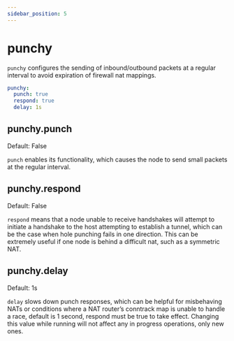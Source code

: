 ```yaml
---
sidebar_position: 5
---
```



# punchy

`punchy` configures the sending of inbound/outbound packets at a regular interval to avoid expiration of firewall nat
mappings.

```yml
punchy:
  punch: true
  respond: true
  delay: 1s
```

## punchy.punch

<Pill className="mb-24">Default: False</Pill>

`punch` enables its functionality, which causes the node to send small packets at the regular interval.

## punchy.respond

<Pill className="mb-24">Default: False</Pill>

`respond` means that a node unable to receive handshakes will attempt to initiate a handshake to the host attempting to
establish a tunnel, which can be the case when hole punching fails in one direction. This can be extremely useful if one
node is behind a difficult nat, such as a symmetric NAT.

## punchy.delay

<Pill className="mb-24">Default: 1s</Pill>

`delay` slows down punch responses, which can be helpful for misbehaving NATs or conditions where a NAT router’s
conntrack map is unable to handle a race, default is 1 second, respond must be true to take effect. Changing this value
while running will not affect any in progress operations, only new ones.
